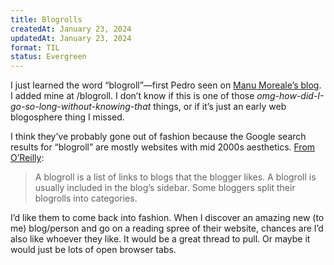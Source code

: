 ```yaml
---
title: Blogrolls
createdAt: January 23, 2024
updatedAt: January 23, 2024
format: TIL
status: Evergreen
---
```


I just learned the word “blogroll”—first Pedro seen on [Manu Moreale’s blog](https://manuelmoreale.com/blogroll). I added mine at <Link href="/blogroll" target="_blank">/blogroll</Link>. I don’t know if this is one of those _omg-how-did-I-go-so-long-without-knowing-that_ things, or if it’s just an early web blogosphere thing I missed.

I think they’ve probably gone out of fashion because the Google search results for “blogroll” are mostly websites with mid 2000s aesthetics. [From O’Reilly](https://www.oreilly.com/library/view/think-before-you/9781118018811/ch005-sec027.html):

> A blogroll is a list of links to blogs that the blogger likes. A blogroll is usually included in the blog’s sidebar. Some bloggers split their blogrolls into categories.

I’d like them to come back into fashion. When I discover an amazing new (to me) blog/person and go on a reading spree of their website, chances are I’d also like whoever they like. It would be a great thread to pull. Or maybe it would just be lots of open browser tabs.

